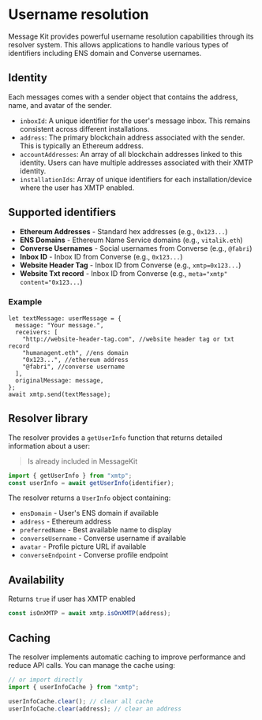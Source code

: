 # Username resolution

Message Kit provides powerful username resolution capabilities through its resolver system. This allows applications to handle various types of identifiers including ENS domain and Converse usernames.

## Identity

Each messages comes with a sender object that contains the address, name, and avatar of the sender.

- `inboxId`: A unique identifier for the user's message inbox. This remains consistent across different installations.
- `address`: The primary blockchain address associated with the sender. This is typically an Ethereum address.
- `accountAddresses`: An array of all blockchain addresses linked to this identity. Users can have multiple addresses associated with their XMTP identity.
- `installationIds`: Array of unique identifiers for each installation/device where the user has XMTP enabled.

## Supported identifiers

- **Ethereum Addresses** - Standard hex addresses (e.g., `0x123...`)
- **ENS Domains** - Ethereum Name Service domains (e.g., `vitalik.eth`)
- **Converse Usernames** - Social usernames from Converse (e.g., `@fabri`)
- **Inbox ID** - Inbox ID from Converse (e.g., `0x123...`)
- **Website Header Tag** - Inbox ID from Converse (e.g., `xmtp=0x123...`)
- **Website Txt record** - Inbox ID from Converse (e.g., `meta="xmtp" content="0x123...`)

### Example

```tsx
let textMessage: userMessage = {
  message: "Your message.",
  receivers: [
    "http://website-header-tag.com", //website header tag or txt record
    "humanagent.eth", //ens domain
    "0x123...", //ethereum address
    "@fabri", //converse username
  ],
  originalMessage: message,
};
await xmtp.send(textMessage);
```

## Resolver library

The resolver provides a `getUserInfo` function that returns detailed information about a user:

> Is already included in MessageKit

```typescript
import { getUserInfo } from "xmtp";
const userInfo = await getUserInfo(identifier);
```

The resolver returns a `UserInfo` object containing:

- `ensDomain` - User's ENS domain if available
- `address` - Ethereum address
- `preferredName` - Best available name to display
- `converseUsername` - Converse username if available
- `avatar` - Profile picture URL if available
- `converseEndpoint` - Converse profile endpoint

## Availability

Returns `true` if user has XMTP enabled

```typescript
const isOnXMTP = await xmtp.isOnXMTP(address);
```

## Caching

The resolver implements automatic caching to improve performance and reduce API calls. You can manage the cache using:

```typescript
// or import directly
import { userInfoCache } from "xmtp";

userInfoCache.clear(); // clear all cache
userInfoCache.clear(address); // clear an address
```
